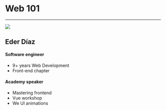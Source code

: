 
# Web 101

---


<!-- this will go in the left part of the slide... -->

![](./slides/images/speaker.jpeg)

<!-- ... the rest goes to the right -->

## Eder Díaz

#### Software engineer

- 9+ years Web Development
- Front-end chapter

#### Academy speaker

- Mastering frontend
- Vue workshop
- We UI animations
